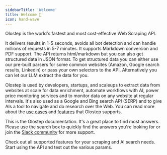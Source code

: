 ```yaml
---
sidebarTitle: 'Welcome'
title: Welcome 👋
icon: hand-wave
---
```


Olostep is the world's fastest and most cost-effective Web Scraping API.

It delivers results in 1-5 seconds, avoids all bot detection and can handle millions of requests in 5-7 minutes. It supports Markdown conversion and PDF support. The API returns html/markdown but you can also get structured data in JSON format. To get structured data you can either use our pre-built parsers for some common websites (Amazon, Google search results, Linkedin) or pass your own selectors to the API. Alternatively you can let our LLM extract the data for you.

Olostep is used by developers, startups, and scaleups to extract data from websites at scale for data enrichment, automate workflows with AI, power price monitoring services and to monitor data on any website at regular intervals. It's also used as a Google and Bing search API (SERP) and to give AIs a tool to navigate and do research over the Web.
You can read more about the [use cases](https://docs.olostep.com/use-cases/extract-text-markdown-from-website) and [features](/features) that Olostep supports.

This is the Olostep documentation. It's a great place to find most answers. Please use the search box to quickly find the answers you're looking for or join the [Slack community](https://olostep-users.slack.com/join/shared_invite/zt-2bfddyi8h-JzfjOgavg~98DJ1om1B5Lg#/shared-invite/email) for more support.


<CardGroup cols={2}>
    <Card title="Explore Features" icon="graduation-cap" href="/features/scrapes/scrapes">
        Check out all supported features for your scraping and AI search needs.
    </Card>
    <Card title="API Reference" icon="comment" href="/api-reference/scrapes/create">
        Start using the API and test out the various params.
    </Card>
</CardGroup>
